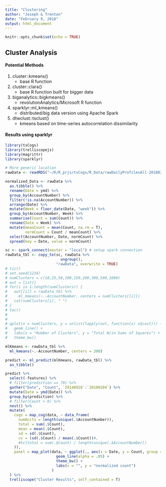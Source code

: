 ```yaml
---
title: "Clustering"
author: "Joseph & Trenton"
date: "February 9, 2018"
output: html_document
---
```


```r
knitr::opts_chunk$set(echo = TRUE)
```

## Cluster Analysis

#### Potential Methods

1. cluster::kmeans()    
    - base R function     

2. cluster::clara()  
    - base R function built for bigger data    

3. biganalytics::bigkmeans()    
    - revolutionAnalytics/Microsoft R function

4. sparklyr::ml_kmeans()    
    - distributed/big data version using Apache Spark

5. dtwclust::tsclust()    
    - kmeans based on time-series autocorrelation dissimilarity


#### Results using sparklyr

```r
library(tsCogs)
library(trelliscopejs)
library(magrittr)
library(sparklyr)

# More generic location
rawData <- readRDS("~/R/R_prjs/tsCogs/R_Data/rawDailyProfilesAll-20180206.rds")

normalized_Data <- rawData %>%
  as.tibble() %>%
  rename(Date = ymd) %>%
  group_by(AccountNumber) %>%
  filter(!is.na(AccountNumber)) %>%
  arrange(Date) %>%
  mutate(Week = floor_date(Date, "week")) %>%
  group_by(AccountNumber, Week) %>%
  summarise(Count = sum(Count)) %>%
  rename(Date = Week) %>%
  mutate(meanCount = mean(Count, na.rm = T), 
         normCount = Count / meanCount) %>%
  select(AccountNumber, Date, normCount) %>%
  spread(key = Date, value = normCount)

sc <- spark_connect(master = "local") # setup spark connection
rawData_tbl <- copy_to(sc, rawData %>% 
                         ungroup(),
                       "rawData", overwrite = TRUE)
# tic()
# set.seed(1234)
# numClusters = c(10,25,50,100,150,200,300,500,1000)
# out = list()
# for(i in 1:length(numClusters)) {
#   out[[i]] = rawData_tbl %>%
#     ml_kmeans(~.-AccountNumber, centers = numClusters[[i]])
#   cat(numClusters[i], " ")
# }
# toc()
# 
# 
# qplot(x = numClusters, y = unlist(lapply(out, function(x) x$cost))) + 
#   geom_line() + 
#   labs(x = "Number of Clusters", y = "Total W/in Sums of Squares") +
#   theme_bw()

mlKmeans <- rawData_tbl %>%
  ml_kmeans(~.-AccountNumber, centers = 200)

predict <- ml_predict(mlKmeans, rawData_tbl) %>%
  as_tibble()

predict %>%
  select(-features) %>%
  # filter(prediction == 70) %>%
  gather("Date", "Count", `20140928`:`20180204`) %>%
  mutate(Date = ymd(Date)) %>%
  group_by(prediction) %>%
  # filter(Count > 0) %>%
  nest() %>%
  mutate(
    cogs = map_cog(data, ~ data_frame(
      numAccts = length(unique(.$AccountNumber)),
      total = sum(.$Count),
      mean = mean(.$Count),
      sd = sd(.$Count),
      cv = (sd(.$Count) / mean(.$Count))#,
      #tcltotal = sum(.$Count) / length(unique(.$AccountNumber))
    )),
    panel = map_plot(data, ~ ggplot(., aes(x = Date, y = Count, group = AccountNumber)) +
                       geom_line(alpha = .05) +
                       theme_bw() +
                       labs(x = "", y = "normalized count")
                     )
  ) %>%
  trelliscope("Cluster Results", self_contained = T) 
```



